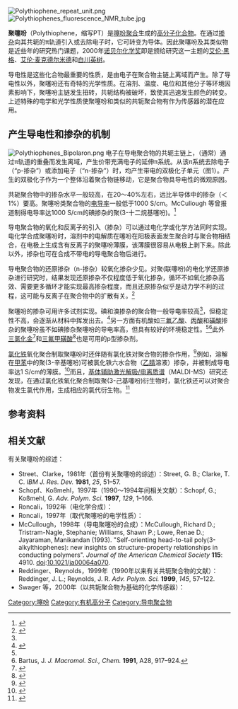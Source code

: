 [[Image:Polythiophene_repeat_unit.png|thumb]]
[[Image:Polythiophenes_fluorescence_NMR_tube.jpg|thumb]]

'''聚噻吩'''（Polythiophene，缩写PT）是[[噻吩|噻吩]][[聚合|聚合]]生成的[[高分子化合物|高分子化合物]]。在通过[[掺杂_(聚合物)|掺杂]]向其共轭的π轨道引入或去除电子时，它可转变为导体。因此聚噻吩及其类似物是近些年的研究热门课题，2000年[[诺贝尔化学奖|诺贝尔化学奖]]即是颁给研究这一主题的[[艾伦·黑格|艾伦·黑格]]、[[艾伦·麦克德尔米德|艾伦·麦克德尔米德]]和[[白川英树|白川英树]]。

导电性是这些化合物最重要的性质，是由电子在聚合物主链上离域而产生。除了导电性以外，聚噻吩还有奇特的光学性质。在溶剂、温度、电位和其他分子等环境因素影响下，聚噻吩主链发生扭转，共轭结构被破坏，致使其迅速发生颜色的转变。上述特殊的电学和光学性质使聚噻吩和类似的共轭聚合物有作为传感器的潜在应用。

{{clear}}
==产生导电性和掺杂的机制==
[[Image:Polythiophenes_Bipolaron.png|frame]]
电子在导电聚合物的共轭主链上，（通常）通过π轨道的重叠而发生离域，产生价带充满电子的延伸π系统。从该π系统去除电子（“p-掺杂”）或添加电子（“n-掺杂”）时，均产生带电的双极化子单元（图1）。产生的双极化子作为一个整体沿着聚合物链移动，它是聚合物具导电性的微观原因。

共轭聚合物中的掺杂水平一般较高，在20～40%左右，远比半导体中的掺杂（＜1%）要高。聚噻吩类聚合物的[[电导率|电导率]]一般低于1000 S/cm。McCullough 等曾报道制得电导率达1000 S/cm的碘掺杂的聚(3-十二烷基噻吩)。<ref name="mccullough_etal_1993">{{cite journal en|doi=10.1021/ja00064a070|title=Self-orienting head-to-tail poly(3-alkylthiophenes): new insights on structure-property relationships in conducting polymers|year=1993|last1=McCullough|first1=Richard D.|last2=Tristram-Nagle|first2=Stephanie|last3=Williams|first3=Shawn P.|last4=Lowe|first4=Renae D.|last5=Jayaraman|first5=Manikandan|journal=Journal of the American Chemical Society|volume=115|pages=4910}}</ref>

导电聚合物的氧化和反离子的引入（掺杂）可以通过电化学或化学方法同时实现。电化学合成聚噻吩时，溶剂中的电解质在噻吩在阳极表面发生聚合时与聚合物相结合，在电极上生成含有反离子的聚噻吩薄膜，该薄膜很容易从电极上剥下来。除此以外，掺杂也可在合成不带电的导电聚合物后进行。

导电聚合物的还原掺杂（n-掺杂）较氧化掺杂少见。对聚(联噻吩)的电化学还原掺杂进行研究时，结果发现还原掺杂不仅程度低于氧化掺杂，循环不如氧化掺杂高效、需要更多循环才能实现最高掺杂程度，而且还原掺杂似乎是动力学不利的过程，这可能与反离子在聚合物中的扩散有关。<ref>{{cite journal en|doi=10.1016/0013-4686(90)87029-2|title=Electrochemical characterization of “n” doped polyheterocyclic conducting polymers—I. Polybithiophene|url=https://archive.org/details/sim_electrochimica-acta_1990-02_35_2/page/463|year=1990|last1=Mastragostino|first1=M.|last2=Soddu|first2=L.|journal=Electrochimica Acta|volume=35|pages=463}}</ref>

聚噻吩的掺杂可用许多试剂实现。碘和溴掺杂的聚合物一般导电率较高<ref name="mccullough_etal_1993" />，但稳定性不高，会逐渐从材料中挥发出去。<ref name="loponen_etal_1991">{{cite journal en|doi=10.1016/0379-6779(91)91111-M|title=Doping and dedoping processes in poly (3-alkylthiophenes)|year=1991|last1=Loponen|first1=M|last2=Taka|first2=T|last3=Laakso|first3=J|last4=Vakiparta|first4=K|last5=Suuronen|first5=K|last6=Valkeinen|first6=P|last7=Osterholm|first7=J|journal=Synthetic Metals|volume=41|pages=479}}</ref>另一方面有机酸如[[三氟乙酸|三氟乙酸]]、[[丙酸|丙酸]]和[[磺酸|磺酸]]掺杂的聚噻吩虽不如碘掺杂聚噻吩的导电率高，但具有较好的环境稳定性。<ref name="loponen_etal_1991" /><ref>Bartus, J. ''J. Macromol. Sci., Chem.'' '''1991''', A28, 917–924.</ref>此外[[三氯化金|三氯化金]]<ref>{{cite journal en|doi=10.1016/0379-6779(93)91226-R|title=Oxidation of π-conjugated polymers with gold trichloride: enhanced stability of the electronically conducting state and electroless deposition of Au0|year=1993|last1=S.a. Abdou|first1=M|journal=Synthetic Metals|volume=60|pages=93}}</ref>和[[三氟甲磺酸|三氟甲磺酸]]<ref>{{cite journal en|doi=10.1016/0013-4686(94)80063-4|title=A study of the electrochemical properties of conducting polymers for application in electrochemical capacitors|url=https://archive.org/details/sim_electrochimica-acta_1994-02_39_2/page/273|year=1994|last1=Rudge|first1=Andy|last2=Raistrick|first2=Ian|last3=Gottesfeld|first3=Shimshon|last4=Ferraris|first4=John P.|journal=Electrochimica Acta|volume=39|pages=273}}</ref>也是可用的p型掺杂剂。

[[氯化铁|氯化铁]]氧化聚合制取聚噻吩时还伴随有氯化铁对聚合物的掺杂作用，<ref>{{cite journal|doi=10.1016/S0379-6779(00)00587-7|title=The FeCl3-doped poly(3-alkyithiophenes) in solid state|year=2001|last1=Qiao|first1=X|journal=Synthetic Metals|volume=122|pages=449}}</ref>例如，溶解在[[甲苯|甲苯]]中的聚(3-辛基噻吩)可被氯化铁六水合物（[[乙腈|乙腈]]溶液）掺杂，并被制成导电率达1 S/cm的薄膜。<ref>{{cite journal en|doi=10.1016/0379-6779(91)91821-Q|title=Solution processing of a doped conducting polymer|url=https://archive.org/details/sim_synthetic-metals_1991-09_44_3/page/341|year=1991|last1=Heffner|first1=G|last2=Pearson|first2=D|journal=Synthetic Metals|volume=44|pages=341}}</ref>而且，[[基体辅助激光解吸/电离质谱|基体辅助激光解吸/电离质谱]]（MALDI-MS）研究还发现，在通过氯化铁氧化聚合制取聚(3-己基噻吩)衍生物时，氯化铁还可以对聚合物发生氯代作用，生成相应的氯代衍生物。<ref>{{cite journal en|doi=10.1021/ma002140z|title=MALDI-MS Evaluation of Poly(3-hexylthiophene) Synthesized by Chemical Oxidation with FeCl3|year=2001|last1=McCarley|first1=Tracy Donovan|last2=Noble|last3=Dubois,|first3=C. J.|last4=McCarley|first4=Robin L.|journal=Macromolecules|volume=34|pages=7999}}</ref>

==参考资料==
{{reflist}}

==相关文献==
有关聚噻吩的综述：
*Street、Clarke，1981年（首份有关聚噻吩的综述）：Street, G. B.; Clarke, T. C. ''IBM J. Res. Dev.'' '''1981''', ''25'', 51–57.
*Schopf、Koßmehl，1997年（1990～1994年间相关文献）：Schopf, G.; Koßmehl, G. ''Adv. Polym. Sci.'' '''1997''', ''129'', 1–166.
*Roncali，1992年（电化学合成）：{{cite journal en|doi=10.1021/cr00012a009|title=Conjugated poly(thiophenes): synthesis, functionalization, and applications|year=1992|last1=Roncali|first1=Jean|journal=Chemical Reviews|volume=92|pages=711}}
*Roncali，1997年（取代聚噻吩的电学性质）：{{cite journal en|doi=10.1021/cr950257t|title=Synthetic Principles for Bandgap Control in Linear π-Conjugated Systems|year=1997|last1=Roncali|first1=Jean|journal=Chemical Reviews|volume=97|pages=173}}
*McCullough，1998年（导电聚噻吩的合成）：McCullough, Richard D.; Tristram-Nagle, Stephanie; Williams, Shawn P.; Lowe, Renae D.; Jayaraman, Manikandan (1993). "Self-orienting head-to-tail poly(3-alkylthiophenes): new insights on structure-property relationships in conducting polymers". ''Journal of the American Chemical Society'' '''115''': 4910. [[doi|doi]]:[http://dx.doi.org/10.1021%2Fja00064a070 10.1021/ja00064a070].
*Reddinger、Reynolds，1999年（1990年以来有关共轭聚合物的文献）：Reddinger, J. L.; Reynolds, J. R. ''Adv. Polym. Sci.'' '''1999''', ''145'', 57–122.
*Swager 等，2000年（以共轭聚合物为基础的化学传感器）：{{cite journal en|doi=10.1021/cr9801014|title=Conjugated Polymer-Based Chemical Sensors|year=2000|last1=McQuade|first1=D. Tyler|last2=Pullen|first2=Anthony E.|last3=Swager|first3=Timothy M.|journal=Chemical Reviews|volume=100|pages=2537}}

[[Category:噻吩|Category:噻吩]]
[[Category:有机高分子|Category:有机高分子]]
[[Category:导电聚合物|Category:导电聚合物]]
